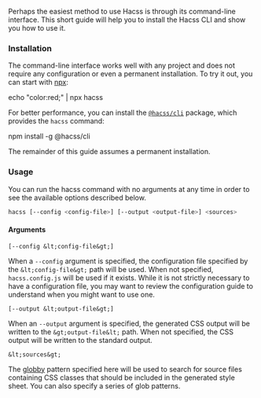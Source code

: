 
<Article
  title="Command-line interface"
  subtitle="A simple and quick way to start using Hacss">

Perhaps the easiest method to use Hacss is through its command-line interface.
This short guide will help you to install the Hacss CLI and show you how to use
it.

### Installation

The command-line interface works well with any project and does not require any
configuration or even a permanent installation. To try it out, you can start
with
[npx](https://medium.com/@maybekatz/introducing-npx-an-npm-package-runner-55f7d4bd282b):

<ShellCommand>
echo "color:red;" | npx hacss
</ShellCommand>

For better performance, you can install the
[`@hacss/cli`](https://www.npmjs.com/package/@hacss/cli) package, which provides
the `hacss` command:

<ShellCommand>
npm install -g @hacss/cli
</ShellCommand>

The remainder of this guide assumes a permanent installation.

### Usage

You can run the hacss command with no arguments at any time in order to see the
available options described below.

```bash
hacss [--config <config-file>] [--output <output-file>] <sources>
```

#### Arguments

`[--config &lt;config-file&gt;]`

When a `--config` argument is specified, the configuration file specified by the
`&lt;config-file&gt;` path will be used. When not specified, `hacss.config.js`
will be used if it exists. While it is not strictly necessary to have a
configuration file, you may want to review the configuration guide to understand
when you might want to use one.

`[--output &lt;output-file&gt;]`

When an `--output` argument is specified, the generated CSS output will be
written to the `&gt;output-file&lt;` path. When not specified, the CSS output
will be written to the standard output.

`&lt;sources&gt;`

The [globby](https://www.npmjs.com/package/globby) pattern specified here will
be used to search for source files containing CSS classes that should be
included in the generated style sheet. You can also specify a series of glob
patterns.

</Article>
